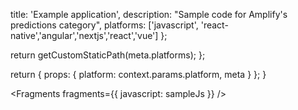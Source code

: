 
  title: 'Example application',
  description: "Sample code for Amplify's predictions category",
  platforms: ['javascript', 'react-native','angular','nextjs','react','vue'] 
};

  return getCustomStaticPath(meta.platforms);
};

  return {
    props: {
      platform: context.params.platform,
      meta
    }
  };
}


<Fragments
  fragments={{
    javascript: sampleJs
  }}
/>

